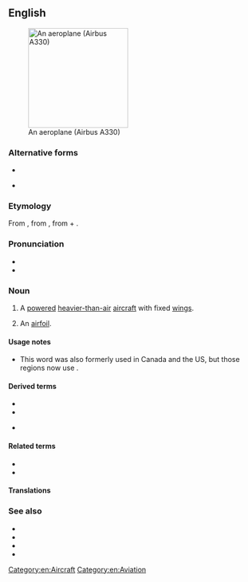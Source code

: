 {{also|aéroplane|aëroplane}}
==English==
[[Image:Egyptair.a330-200.su-gce.arp.jpg|thumb|right|200px|An aeroplane (Airbus A330)]]

===Alternative forms===
* {{l|en|aëroplane}}
* {{l|en|airplane}} {{qualifier|US|Canada}}

===Etymology===
From {{etyl|fr|en}} {{m|fr|aéroplane|}}, from {{etyl|grc|en}} {{m|grc|ἀερόπλανος||wandering in air}}, from {{m|grc|ἀήρ||air}} + {{m|grc|πλάνος||wandering}}.

===Pronunciation===
* {{audio|en-uk-aeroplane.ogg|Audio (UK)|lang=en}}
* {{IPA|/ˈeə.ɹə.pleɪn/|lang=en}}

===Noun===
{{en-noun}}

# {{lb|en|Australia|New Zealand|South Africa|Irish|British}} A [[powered]] [[heavier-than-air]] [[aircraft]] with fixed [[wing]]s.
# {{lb|en|aeronautics|archaic}} An [[airfoil]].

====Usage notes====
* This word was also formerly used in Canada and the US, but those regions now use {{m|en|airplane}}.

====Derived terms====
* {{l|en|aeroplaning}}
* {{l|en|plane}}
* {{l|en|hydroaeroplane}} {{qualifier|obsolete}}

====Related terms====
* {{l|en|aero-}}
* {{l|en|plane}}

====Translations====
{{trans-see|airplane}}

===See also===
* {{l|en|aircraft}}
* {{l|en|glider}}
* {{l|en|helicopter}}
* {{l|en|airplane}}

[[Category:en:Aircraft]]
[[Category:en:Aviation]]